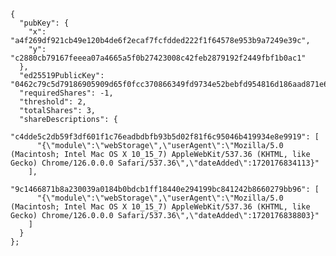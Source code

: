 ```tsx
{
  "pubKey": {
    "x": "a4f269df921cb49e120b4de6f2ecaf7fcfdded222f1f64578e953b9a7249e39c",
    "y": "c2880cb79167feeea07a4665a5f0b27423008c42feb2879192f2449fbf1b0ac1"
  },
  "ed25519PublicKey": "0462c79c5d79186905909d65f0fcc370866349fd9734e52bebfd954816d186aad871e6f49ce879615a21088ec08338e5982e578181ffa914279206a39ce857e575",
  "requiredShares": -1,
  "threshold": 2,
  "totalShares": 3,
  "shareDescriptions": {
    "c4dde5c2db59f3df601f1c76eadbdbfb93b5d02f81f6c95046b419934e8e9919": [
      "{\"module\":\"webStorage\",\"userAgent\":\"Mozilla/5.0 (Macintosh; Intel Mac OS X 10_15_7) AppleWebKit/537.36 (KHTML, like Gecko) Chrome/126.0.0.0 Safari/537.36\",\"dateAdded\":1720176834113}"
    ],
    "9c1466871b8a230039a0184b0bdcb1ff18440e294199bc841242b8660279bb96": [
      "{\"module\":\"webStorage\",\"userAgent\":\"Mozilla/5.0 (Macintosh; Intel Mac OS X 10_15_7) AppleWebKit/537.36 (KHTML, like Gecko) Chrome/126.0.0.0 Safari/537.36\",\"dateAdded\":1720176838803}"
    ]
  }
};
```
